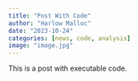 ```yaml
---
title: "Post With Code"
author: "Harlow Malloc"
date: "2023-10-24"
categories: [news, code, analysis]
image: "image.jpg"
---
```


This is a post with executable code.
